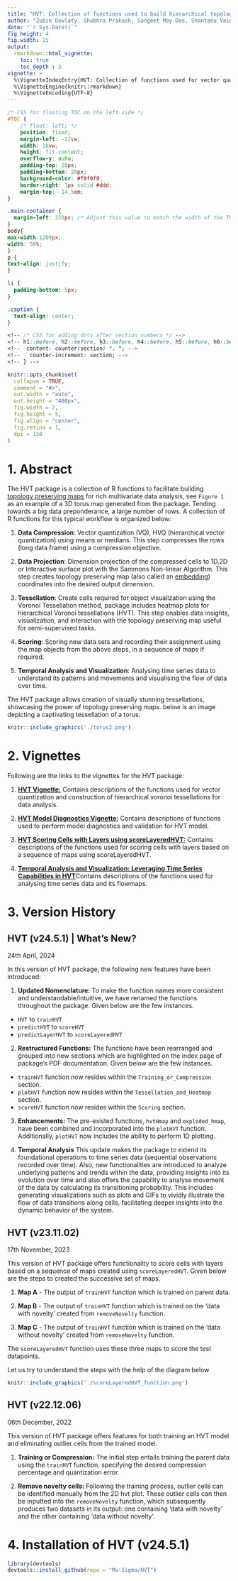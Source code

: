 ```yaml
---
title: "HVT: Collection of functions used to build hierarchical topology preserving maps"
author: "Zubin Dowlaty, Shubhra Prakash, Sangeet Moy Das, Shantanu Vaidya, Praditi Shah, Srinivasan Sudarsanam, Somya Shambhawi, Vishwavani"
date: "`r Sys.Date()`"
fig.height: 4
fig.width: 15
output:
  rmarkdown::html_vignette:
    toc: true
    toc_depth : 3
vignette: >
  %\VignetteIndexEntry{HVT: Collection of functions used for vector quantization and construction of hierarchical voronoi tessellations for data analysis"}
  %\VignetteEngine{knitr::rmarkdown}
  %\VignetteEncoding{UTF-8}
---
```



```css
/* CSS for floating TOC on the left side */
#TOC {
    /* float: left; */
    position: fixed;
    margin-left: -22vw;
    width: 18vw;
    height: fit-content;
    overflow-y: auto;
    padding-top: 20px;
    padding-bottom: 20px;
    background-color: #f9f9f9;
    border-right: 1px solid #ddd;
    margin-top: -14.5em;
}

.main-container {
  margin-left: 220px; /* Adjust this value to match the width of the TOC + some margin */
}
body{
max-width:1200px;
width: 50%;
}
p {
text-align: justify;
}

li {
  padding-bottom: 5px;
}

.caption {
  text-align: center;
}

<!-- /* CSS for adding dots after section numbers */ -->
<!-- h1::before, h2::before, h3::before, h4::before, h5::before, h6::before { -->
<!--  content: counter(section) ". "; -->
<!--   counter-increment: section; -->
<!-- } -->

```

```r
knitr::opts_chunk$set(
  collapse = TRUE,
  comment = "#>",
  out.width = "auto",
  out.height = "480px",
  fig.width = 7,
  fig.height = 5,
  fig.align = "center",
  fig.retina = 1,
  dpi = 150
)
```

# 1. Abstract

The HVT package is a collection of R functions to facilitate building [topology preserving maps](https://users.ics.aalto.fi/jhollmen/dippa/node9.html#:~:text=The%20property%20of%20topology%20preserving,tool%20of%20high-dimensional%20data) for rich multivariate data analysis, see `Figure 1` as an example of a 3D torus map generated from the package. Tending towards a big data preponderance, a large number of rows. A collection of R functions for this typical workflow is organized below:

1.  **Data Compression**: Vector quantization (VQ), HVQ (hierarchical vector quantization) using means or medians. This step compresses the rows (long data frame) using a compression objective.

2.  **Data Projection**: Dimension projection of the compressed cells to 1D,2D or Interactive surface plot with the Sammons Non-linear Algorithm. This step creates topology preserving map (also called an [embedding](https://en.wikipedia.org/wiki/Embedding)) coordinates into the desired output dimension. 

3.  **Tessellation**: Create cells required for object visualization using the Voronoi Tessellation method, package includes heatmap plots for hierarchical Voronoi tessellations (HVT). This step enables data insights, visualization, and interaction with the topology preserving map useful for semi-supervised tasks.

4.  **Scoring**: Scoring new data sets and recording their assignment using the map objects from the above steps, in a sequence of maps if required.

5. **Temporal Analysis and Visualization**: Analysing time series data to understand its patterns and movements and visualising the flow of data over time.

The HVT package allows creation of visually stunning tessellations, showcasing the power of topology preserving maps. below is an image depicting a captivating tessellation of a torus.

```r
knitr::include_graphics('./torus2.png')
```

# 2. Vignettes

Following are the links to the vignettes for the HVT package:


1. [**HVT Vignette:**](https://gitlab.ird.mu-sigma.com/applied_prescriptive_methods/HVT/-/blob/restructure/vignettes/HVT_vignette.html) Contains descriptions of the functions used for vector quantization and construction of hierarchical voronoi tessellations for data analysis.

2. [**HVT Model Diagnostics Vignette:**](https://gitlab.ird.mu-sigma.com/applied_prescriptive_methods/HVT/-/blob/restructure/vignettes/HVT_model_diagnostics_vignette.html) Contains descriptions of functions used to perform model diagnostics and validation for HVT model.

3. [**HVT Scoring Cells with Layers using scoreLayeredHVT:**](https://gitlab.ird.mu-sigma.com/applied_prescriptive_methods/HVT/-/blob/restructure/vignettes/Scoring_Cells_with_Layers_using_scoreLayeredHVT.html) Contains descriptions of the functions used for scoring cells with layers based on a sequence of maps using scoreLayeredHVT.

4. [**Temporal Analysis and Visualization: Leveraging Time Series Capabilities in HVT**](https://gitlab.ird.mu-sigma.com/applied_prescriptive_methods/HVT/-/blob/restructure/vignettes/Flowmap_Vignette.html)Contains descriptions of the functions used for analysing time series data and its flowmaps.

# 3. Version History

## HVT (v24.5.1) | What's New? {-}

24th April, 2024

In this version of HVT package, the following new features have been introduced:

1. **Updated Nomenclature:** To make the function names more consistent and understandable/intuitive, we have renamed the functions throughout the package. Given below are the few instances.

* `HVT` to `trainHVT`
* `predictHVT` to `scoreHVT`
* `predictLayerHVT` to `scoreLayeredHVT`

2. **Restructured Functions:** The functions have been rearranged and grouped into new sections which are highlighted on the index page of package’s PDF documentation. Given below are the few instances.

* `trainHVT` function now resides within the `Training_or_Compression` section.
* `plotHVT` function now resides within the `Tessellation_and_Heatmap` section.
* `scoreHVT` function now resides within the `Scoring` section.

3. **Enhancements:** The pre-existed functions, `hvtHmap` and `exploded_hmap`, have been combined and incorporated into the `plotHVT` function. Additionally, `plotHVT` now includes the ability to perform 1D plotting.

4. **Temporal Analysis** This update makes the package to extend its foundational operations to time series data (sequential observations recorded over time). Also, new functionalities are introduced to analyze underlying patterns and trends within the data, providing insights into its evolution over time and also offers the capability to analyse movement of the data by calculating its transitioning probability. This includes generating visualizations such as plots and GIFs to vividly illustrate the flow of data transitions along cells, facilitating deeper insights into the dynamic behavior of the system.

## HVT (v23.11.02) {-}

17th November, 2023


This version of HVT package offers functionality to score cells with layers based on a sequence of maps created using `scoreLayeredHVT`. Given below are the steps to created the successive set of maps.

1. **Map A** - The output of `trainHVT` function which is trained on parent data.

2. **Map B** - The output of `trainHVT` function which is trained on the 'data with novelty' created from `removeNovelty` function.

3. **Map C** - The output of `trainHVT` function which is trained on the 'data without novelty' created from `removeNovelty` function.

The `scoreLayeredHVT` function uses these three maps to score the test datapoints.

Let us try to understand the steps with the help of the diagram below

```r
knitr::include_graphics('./scoreLayeredHVT_function.png')
```

## HVT (v22.12.06) {-}

06th December, 2022

This version of HVT package offers features for both training an HVT model and eliminating outlier cells from the trained model.

1. **Training or Compression:** The initial step entails training the parent data using the `trainHVT` function, specifying the desired compression percentage and quantization error.

2. **Remove novelty cells:** Following the training process, outlier cells can be identified manually from the 2D hvt plot. These outlier cells can then be inputted into the `removeNovelty` function, which subsequently produces two datasets in its output: one containing 'data with novelty' and the other containing 'data without novelty'.



# 4. Installation of HVT (v24.5.1)

``` r
library(devtools)
devtools::install_github(repo = "Mu-Sigma/HVT")
```




